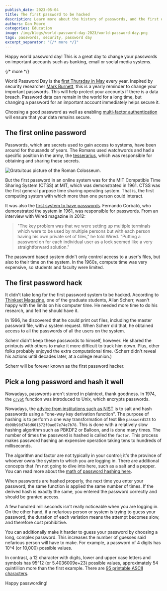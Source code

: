 ```yaml
---
publish_date: 2023-05-04 
title: The first password to be hacked
description: Learn more about the history of passwords, and the first one which was hacked.
authors: Dan Moore
categories: Education
image: /img/blogs/world-password-day-2023/world-password-day.png
tags: passwords, security, password day
excerpt_separator: "{/* more */}"
---
```


Happy world password day! This is a great day to change your passwords on important accounts such as banking, email or social media systems.

{/* more */}

World Password Day is the [first Thursday in May](https://nationaldaycalendar.com/world-password-day-first-thursday-in-may/) every year. Inspired by security researcher [Mark Burnett](https://xato.net/), this is a yearly reminder to change your important passwords. This will help protect your accounts if there is a data breach. Password data can remain in the world for a long time, but changing a password for an important account immediately helps secure it.

Choosing a good password as well as enabling [multi-factor authentication](/learn/expert-advice/authentication/multi-factor-authentication) will ensure that your data remains secure.

## The first online password

Passwords, which are secrets used to gain access to systems, have been around for thousands of years. The Romans used watchwords and had a specific position in the army, the [tesserarius](https://en.wikipedia.org/wiki/Tesserarius), which was responsible for obtaining and sharing these secrets.

![Gratuitous picture of the Roman Colosseum.](/img/blogs/world-password-day-2023/colosseum.png)

But the first password in an online system was for the MIT Compatible Time Sharing System (CTSS) at MIT, which was demonstrated in 1961. CTSS was the first general purpose time sharing operating system. That is, the first computing system with which more than one person could interact.

It was also the [first system to have passwords](https://www.wired.com/2012/01/computer-password/). Fernando Corbató, who demonstrated the system in 1961, was responsible for passwords. From an interview with Wired magazine in 2012:

> "The key problem was that we were setting up multiple terminals which were to be used by multiple persons but with each person having his own private set of files," he told Wired. "Putting a password on for each individual user as a lock seemed like a very straightforward solution."

The password based system didn't only control access to a user's files, but also to their time on the system. In the 1960s, compute time was very expensive, so students and faculty were limited.

## The first password hack

It didn't take long for the first password system to be hacked. According to [Thinkset Magazine](https://thinksetmag.com/issue-6/the-case-of-the-purloined-password), one of the graduate students, Allan Scherr, wasn't happy with the limits on his computer time. He needed more time to do his research, and felt he should have it.

In 1966, he discovered that he could print out files, including the master password file, with a system request. When Scherr did that, he obtained access to all the passwords of all the users on the system.

Scherr didn't keep these passwords to himself, however. He shared the printouts with others to make it more difficult to track him down. Plus, other folks probably enjoyed the extra computational time. (Scherr didn't reveal his actions until decades later, at a college reunion.)

Scherr will be forever known as the first password hacker.

## Pick a long password and hash it well

Nowadays, passwords aren't stored in plaintext, thank goodness. In 1974, the [`crypt`](https://www.man7.org/linux/man-pages/man3/crypt.3.html) function was introduced to Unix, which encrypts passwords.

Nowadays, the [advice from institutions such as NIST](https://pages.nist.gov/800-63-3/sp800-63b.html#sec5) is to salt and hash passwords using a "one-way key derivation function". The purpose of hashing is to perform a one way transformation of text like `password123` to `db98b98d746d601572f0ae07e74e7b78`. This is done with a relatively slow hashing algorithm such as PBKDF2 or Balloon, and is done many times. The number of times the password is hashed is called the `factor`. This process makes password hashing an expensive operation taking tens to hundreds of milliseconds. 

The algorithm and factor are not typically in your control; it's the province of whoever owns the system to which you are logging in. There are additional concepts that I'm not going to dive into here, such as a salt and a pepper. You can read more about the [math of password hashing here](/learn/expert-advice/security/math-of-password-hashing-algorithms-entropy).
 
When passwords are hashed properly, the next time you enter your password, the same function is applied the same number of times. If the derived hash is exactly the same, you entered the password correctly and should be granted access.

A few hundred milliseconds isn't really noticeable when you are logging in. On the other hand, if a nefarious person or system is trying to guess your password, the duration of each variation means the attempt becomes slow, and therefore cost prohibitive.

You can additionally make it harder to guess your password by choosing a long, complex password. This increases the number of guesses said nefarious person will have to make. For example, a password of 4 digits has 10^4 (or 10,000) possible values.

In contrast, a 12 character with digits, lower and upper case letters and symbols has 95^12 (or 5.4036009e+23) possible values, approximately 54 quintillion more than the first example. There are [95 printable ASCII characters](https://www.ascii-code.com/characters/printable-characters).

Happy passwording!
